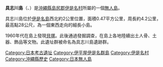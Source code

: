 {{multiple issues|
{{expand|time=2017-03-22T16:40:01+00:00}}
{{unreferenced|time=2017-03-22T16:40:01+00:00}}
}}
{{coord|26|58|31|N|127|57|02|E|region:JP-47|display=title}}
{{Infobox islands
|name = 具志川島
|image  = [[File:Gushikawa_Island_gsi-20081025.jpg|center]]
|area km2 = 0.47
|coastline km = 4.2
|elevation m = 28
|highest mount= 
|archipelago = [[沖繩群島|沖繩群島]]
|waterbody = [[東中國海|東中國海]]
|country admin divisions title = 行政歸屬
|country 1 admin divisions = {{JPN}}[[沖繩縣|沖繩縣]][[島尻郡|島尻郡]][[伊是名村|伊是名村]]
}}
'''具志川島'''（{{jpn|j=具志川島|hg=ぐしかわじま|rm=Gushikawa-jima}}、{{ryu|r=具志川島|kn=グシハーラ|rm=Gusihaara}}）是[[沖繩縣|沖繩縣]][[島尻郡|島尻郡]][[伊是名村|伊是名村]]所屬的一個[[無人島|無人島]]。

具志川島位於[[伊是名島|伊是名島]]西北約2公里位置，面積0.47平方公里，周長約4.2公里，最高點28公尺，為一個東西走向的細長小島。

1960年代在島上發現[[貝塚|貝塚]]。此後通過發掘調查，在島上各地陸續出土人骨、土器、飾品等文物。此遺址群被命名為具志川島遺跡群。

{{沖繩群島}}
[[Category:日本考古遺址|Category:日本考古遺址]]
[[Category:伊平屋伊是名群島|Category:伊平屋伊是名群島]]
[[Category:伊是名村|Category:伊是名村]]
[[Category:沖繩縣歷史|Category:沖繩縣歷史]]
[[Category:日本無人島|Category:日本無人島]]